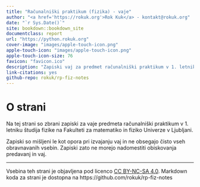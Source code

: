 ```yaml
--- 
title: "Računalniški praktikum (fizika) - vaje"
author: "<a href='https://rokuk.org'>Rok Kuk</a> - kontakt@rokuk.org"
date: "`r Sys.Date()`"
site: bookdown::bookdown_site
documentclass: report
url: "https://python.rokuk.org"
cover-image: "images/apple-touch-icon.png"
apple-touch-icon: "images/apple-touch-icon.png"
apple-touch-icon-size: 76
favicon: "favicon.ico"
description: "Zapiski vaj za predmet računalniški praktikum v 1. letniku študija fizike na Fakulteti za matematiko in fiziko Univerze v Ljubljani."
link-citations: yes
github-repo: rokuk/rp-fiz-notes
---
```


# O strani {-}

Na tej strani so zbrani zapiski za vaje predmeta računalniški praktikum v 1. letniku študija fizike na Fakulteti za matematiko in fiziko Univerze v Ljubljani.

Zapiski so mišljeni le kot opora pri izvajanju vaj in ne obsegajo čisto vseh obravnavanih vsebin. Zapiski zato ne morejo nadomestiti obiskovanja predavanj in vaj.

___

Vsebina teh strani je objavljena pod licenco <a rel="license" href="http://creativecommons.org/licenses/by-nc-sa/4.0/">CC BY-NC-SA 4.0</a>.
Markdown koda za strani je dostopna na https://github.com/rokuk/rp-fiz-notes
